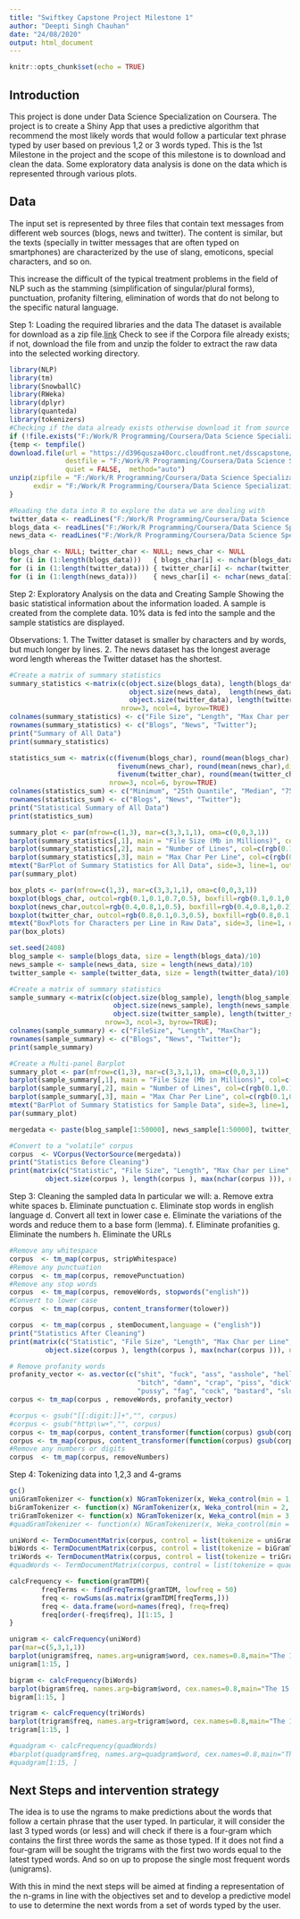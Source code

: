 ```yaml
---
title: "Swiftkey Capstone Project Milestone 1"
author: "Deepti Singh Chauhan"
date: "24/08/2020"
output: html_document
---
```


```r
knitr::opts_chunk$set(echo = TRUE)
```

## Introduction

This project is done under Data Science Specialization on Coursera. The project is to create a Shiny App that uses a predictive algorithm that recommend the most likely words that would follow a particular text phrase typed by user based on previous 1,2 or 3 words typed. This is the 1st Milestone in the project and the scope of this milestone is to download and clean the data. Some exploratory data analysis is done on the data which is represented through various plots. 

## Data

The input set is represented by three files that contain text messages from different web sources (blogs, news and twitter). The content is similar, but the texts (specially in twitter messages that are often typed on smartphones) are characterized by the use of slang, emoticons, special characters, and so on.

This increase the difficult of the typical treatment problems in the field of NLP such as the stamming (simplification of singular/plural forms), punctuation, profanity filtering, elimination of words that do not belong to the specific natural language.

Step 1: Loading the required libraries and the data
The dataset is available for download as a zip file.[link](https://d396qusza40orc.cloudfront.net/dsscapstone/dataset/Coursera-SwiftKey.zip) Check to see if the Corpora file already exists; if not, download the file from and unzip the folder to extract the raw data into the selected working directory.
```r
library(NLP)
library(tm)
library(SnowballC)
library(RWeka)
library(dplyr)
library(quanteda)
library(tokenizers)
#Checking if the data already exists otherwise download it from source
if (!file.exists("F:/Work/R Programming/Coursera/Data Science Specialization/Capstone Project/datascience-capstone-project-swiftkey/Coursera-SwiftKey.zip"))
{temp <- tempfile() 
download.file(url = "https://d396qusza40orc.cloudfront.net/dsscapstone/dataset/Coursera-SwiftKey.zip", 
              destfile = "F:/Work/R Programming/Coursera/Data Science Specialization/Capstone Project/datascience-capstone-project-swiftkey/Coursera-SwiftKey.zip", 
              quiet = FALSE,  method="auto") 
unzip(zipfile = "F:/Work/R Programming/Coursera/Data Science Specialization/Capstone Project/datascience-capstone-project-swiftkey/Coursera-SwiftKey.zip", 
      exdir = "F:/Work/R Programming/Coursera/Data Science Specialization/Capstone Project/datascience-capstone-project-swiftkey/Coursera-SwiftKey", overwrite = TRUE)
}

#Reading the data into R to explore the data we are dealing with
twitter_data <- readLines("F:/Work/R Programming/Coursera/Data Science Specialization/Capstone Project/datascience-capstone-project-swiftkey/Coursera-SwiftKey/final/en_US/en_US.twitter.txt")
blogs_data <- readLines("F:/Work/R Programming/Coursera/Data Science Specialization/Capstone Project/datascience-capstone-project-swiftkey/Coursera-SwiftKey/final/en_US/en_US.blogs.txt")
news_data <- readLines("F:/Work/R Programming/Coursera/Data Science Specialization/Capstone Project/datascience-capstone-project-swiftkey/Coursera-SwiftKey/final/en_US/en_US.news.txt")

blogs_char <- NULL; twitter_char <- NULL; news_char <- NULL
for (i in (1:length(blogs_data)))   { blogs_char[i] <- nchar(blogs_data[i]) }
for (i in (1:length(twitter_data))) { twitter_char[i] <- nchar(twitter_data[i]) }
for (i in (1:length(news_data)))    { news_char[i] <- nchar(news_data[i]) }
```
Step 2: Exploratory Analysis on the data and Creating Sample
Showing the basic statistical information about the information loaded. A sample is created from the complete data. 10% data is fed into the sample and the sample statistics are displayed.   

Observations: 
1. The Twitter dataset is smaller by characters and by words, but much longer by lines. 
2. The news dataset has the longest average word length whereas the Twitter dataset has the shortest.


```r
#Create a matrix of summary statistics
summary_statistics <-matrix(c(object.size(blogs_data), length(blogs_data), max(nchar(blogs_data)), sum(blogs_char),
                              object.size(news_data),  length(news_data),  max(nchar(news_data)),  sum(news_char),
                              object.size(twitter_data), length(twitter_data), max(nchar(twitter_data)),    sum(twitter_char)), 
                            nrow=3, ncol=4, byrow=TRUE)
colnames(summary_statistics) <- c("File Size", "Length", "Max Char per Line", "Total Characters")
rownames(summary_statistics) <- c("Blogs", "News", "Twitter"); 
print("Summary of All Data")
print(summary_statistics)

statistics_sum <- matrix(c(fivenum(blogs_char), round(mean(blogs_char),digits = 0), 
                           fivenum(news_char), round(mean(news_char),digits = 0), 
                           fivenum(twitter_char), round(mean(twitter_char),digits = 0)), 
                         nrow=3, ncol=6, byrow=TRUE)
colnames(statistics_sum) <- c("Minimum", "25th Quantile", "Median", "75th Quantile", "Maximum", "Average") 
rownames(statistics_sum) <- c("Blogs", "News", "Twitter"); 
print("Statistical Summary of All Data")
print(statistics_sum)

summary_plot <- par(mfrow=c(1,3), mar=c(3,3,1,1), oma=c(0,0,3,1))
barplot(summary_statistics[,1], main = "File Size (Mb in Millions)", col=c(rgb(0.1,0.1,0.7,0.2),rgb(0.8,0.1,0.3,0.2),rgb(0.4,0.8,1,0.2)), border=c(rgb(0.1,0.1,0.7,0.5),rgb(0.8,0.1,0.3,0.5),rgb(0.4,0.8,1,0.5)))
barplot(summary_statistics[,2], main = "Number of Lines", col=c(rgb(0.1,0.1,0.7,0.2),rgb(0.8,0.1,0.3,0.2),rgb(0.4,0.8,1,0.2)), border=c(rgb(0.1,0.1,0.7,0.5),rgb(0.8,0.1,0.3,0.5),rgb(0.4,0.8,1,0.5)))
barplot(summary_statistics[,3], main = "Max Char Per Line", col=c(rgb(0.1,0.1,0.7,0.2),rgb(0.8,0.1,0.3,0.2),rgb(0.4,0.8,1,0.2)), border=c(rgb(0.1,0.1,0.7,0.5),rgb(0.8,0.1,0.3,0.5),rgb(0.4,0.8,1,0.5)))
mtext("BarPlot of Summary Statistics for All Data", side=3, line=1, outer=TRUE, cex=1, font=2)
par(summary_plot)

box_plots <- par(mfrow=c(1,3), mar=c(3,3,1,1), oma=c(0,0,3,1))
boxplot(blogs_char, outcol=rgb(0.1,0.1,0.7,0.5), boxfill=rgb(0.1,0.1,0.7,0.2), main="Blogs", boxcol=rgb(0.1,0.1,0.7,0.5),whiskcol=rgb(0.1,0.1,0.7,0.5),staplecol=rgb(0.1,0.1,0.7,0.5),medcol=rgb(0.1,0.1,0.7,0.5), main="Blogs", ylim=c(0,800))
boxplot(news_char,outcol=rgb(0.4,0.8,1,0.5), boxfill=rgb(0.4,0.8,1,0.2), main="News", boxcol=rgb(0.4,0.8,1,0.5),whiskcol=rgb(0.4,0.8,1,0.5),staplecol=rgb(0.4,0.8,1,0.5),medcol=rgb(0.4,0.8,1,0.5), main="Twitter", ylim=c(0,800))
boxplot(twitter_char, outcol=rgb(0.8,0.1,0.3,0.5), boxfill=rgb(0.8,0.1,0.3,0.2), main="Twitter", boxcol=rgb(0.8,0.1,0.3,0.5),whiskcol=rgb(0.8,0.1,0.3,0.5),staplecol=rgb(0.8,0.1,0.3,0.5),medcol=rgb(0.8,0.1,0.3,0.5), main="News", ylim=c(0,800))
mtext("BoxPlots for Characters per Line in Raw Data", side=3, line=1, outer=TRUE, cex=1, font=2)
par(box_plots)

set.seed(2408)
blog_sample <- sample(blogs_data, size = length(blogs_data)/10)
news_sample <- sample(news_data, size = length(news_data)/10)
twitter_sample <- sample(twitter_data, size = length(twitter_data)/10)

#Create a matrix of summary statistics
sample_summary <-matrix(c(object.size(blog_sample), length(blog_sample), max(nchar(blog_sample)),
                          object.size(news_sample), length(news_sample), max(nchar(news_sample)),
                          object.size(twitter_sample), length(twitter_sample), max(nchar(twitter_sample))), 
                        nrow=3, ncol=3, byrow=TRUE); 
colnames(sample_summary) <- c("FileSize", "Length", "MaxChar");  
rownames(sample_summary) <- c("Blogs", "News", "Twitter"); 
print(sample_summary)

#Create a Multi-panel Barplot
summary_plot <- par(mfrow=c(1,3), mar=c(3,3,1,1), oma=c(0,0,3,1))
barplot(sample_summary[,1], main = "File Size (Mb in Millions)", col=c(rgb(0.1,0.1,0.7,0.2),rgb(0.8,0.1,0.3,0.2),rgb(0.4,0.8,1,0.2)), border=c(rgb(0.1,0.1,0.7,0.5),rgb(0.8,0.1,0.3,0.5),rgb(0.4,0.8,1,0.5)))
barplot(sample_summary[,2], main = "Number of Lines", col=c(rgb(0.1,0.1,0.7,0.2),rgb(0.8,0.1,0.3,0.2),rgb(0.4,0.8,1,0.2)), border=c(rgb(0.1,0.1,0.7,0.5),rgb(0.8,0.1,0.3,0.5),rgb(0.4,0.8,1,0.5)))
barplot(sample_summary[,3], main = "Max Char Per Line", col=c(rgb(0.1,0.1,0.7,0.2),rgb(0.8,0.1,0.3,0.2),rgb(0.4,0.8,1,0.2)), border=c(rgb(0.1,0.1,0.7,0.5),rgb(0.8,0.1,0.3,0.5),rgb(0.4,0.8,1,0.5)))
mtext("BarPlot of Summary Statistics for Sample Data", side=3, line=1, outer=TRUE, cex=1, font=2)
par(summary_plot)

mergedata <- paste(blog_sample[1:50000], news_sample[1:50000], twitter_sample[1:50000])

#Convert to a "volatile" corpus
corpus  <- VCorpus(VectorSource(mergedata))
print("Statistics Before Cleaning")
print(matrix(c("Statistic", "File Size", "Length", "Max Char per Line", "Corpus", 
         object.size(corpus ), length(corpus ), max(nchar(corpus ))), nrow=2, ncol=4, byrow=TRUE))
```
Step 3: Cleaning the sampled data
In particular we will:
a. Remove extra white spaces 
b. Eliminate punctuation
c. Eliminate stop words in english language
d. Convert all text in lower case
e. Eliminate the variations of the words and reduce them to a base form (lemma).
f. Eliminate profanities
g. Eliminate the numbers
h. Eliminate the URLs

```r
#Remove any whitespace
corpus  <- tm_map(corpus, stripWhitespace)
#Remove any punctuation
corpus  <- tm_map(corpus, removePunctuation)
#Remove any stop words
corpus  <- tm_map(corpus, removeWords, stopwords("english"))
#Convert to lower case
corpus  <- tm_map(corpus, content_transformer(tolower))

corpus  <- tm_map(corpus , stemDocument,language = ("english"))
print("Statistics After Cleaning")
print(matrix(c("Statistic", "File Size", "Length", "Max Char per Line", "Corpus", 
         object.size(corpus ), length(corpus ), max(nchar(corpus ))), nrow=2, ncol=4, byrow=TRUE))

# Remove profanity words
profanity_vector <- as.vector(c("shit", "fuck", "ass", "asshole", "hell", 
                                "bitch", "damn", "crap", "piss", "dick", "darn",
                                "pussy", "fag", "cock", "bastard", "slut", "douche"))
corpus <- tm_map(corpus , removeWords, profanity_vector)

#corpus <- gsub("[[:digit:]]+","", corpus)
#corpus <- gsub("http\\w+","", corpus)
corpus <- tm_map(corpus, content_transformer(function(corpus) gsub(corpus, pattern = "http\\w+", replacement = "")))
corpus <- tm_map(corpus, content_transformer(function(corpus) gsub(corpus, pattern = "[[:digit:]]+", replacement = "")))
#Remove any numbers or digits
corpus  <- tm_map(corpus, removeNumbers)
```
Step 4: Tokenizing data into 1,2,3 and 4-grams 


```r
gc()
uniGramTokenizer <- function(x) NGramTokenizer(x, Weka_control(min = 1, max = 1))
biGramTokenizer <- function(x) NGramTokenizer(x, Weka_control(min = 2, max = 2))
triGramTokenizer <- function(x) NGramTokenizer(x, Weka_control(min = 3, max = 3))
#quadGramTokenizer <- function(x) NGramTokenizer(x, Weka_control(min = 4, max = 4))

uniWord <- TermDocumentMatrix(corpus, control = list(tokenize = uniGramTokenizer))
biWords <- TermDocumentMatrix(corpus, control = list(tokenize = biGramTokenizer))
triWords <- TermDocumentMatrix(corpus, control = list(tokenize = triGramTokenizer))
#quadWords <- TermDocumentMatrix(corpus, control = list(tokenize = quadGramTokenizer))

calcFrequency <- function(gramTDM){
        freqTerms <- findFreqTerms(gramTDM, lowfreq = 50)
        freq <- rowSums(as.matrix(gramTDM[freqTerms,]))
        freq <- data.frame(word=names(freq), freq=freq)
        freq[order(-freq$freq), ][1:15, ]
}
```
```r
unigram <- calcFrequency(uniWord)
par(mar=c(5,3,1,1))
barplot(unigram$freq, names.arg=unigram$word, cex.names=0.8,main="The 15 most frequent unigrams", col=rgb(0.1,0.1,0.7,0.2), border=rgb(0.1,0.1,0.7,0.5),las=2)
unigram[1:15, ]

bigram <- calcFrequency(biWords)
barplot(bigram$freq, names.arg=bigram$word, cex.names=0.8,main="The 15 most frequent bigrams", col=rgb(0.8,0.1,0.3,0.2), border=rgb(0.8,0.1,0.3,0.5),las=2)
bigram[1:15, ]

trigram <- calcFrequency(triWords)
barplot(trigram$freq, names.arg=trigram$word, cex.names=0.8,main="The 15 most frequent trigrams", col=rgb(0.4,0.8,1,0.2), border=rgb(0.4,0.8,1,0.5),las=2)
trigram[1:15, ]

#quadgram <- calcFrequency(quadWords)
#barplot(quadgram$freq, names.arg=quadgram$word, cex.names=0.8,main="The 15 most frequent quadgrams", col=rgb(0.4,1,0.4,0.2), border=rgb(0.4,1,0.4,0.5),las=2)
#quadgram[1:15, ]
```

## Next Steps and intervention strategy

The idea is to use the ngrams to make predictions about the words that follow a certain phrase that the user typed. In particular, it will consider the last 3 typed words (or less) and will check if there is a four-gram which contains the first three words the same as those typed. If it does not find a four-gram will be sought the trigrams with the first two words equal to the latest typed words. And so on up to propose the single most frequent words (unigrams).

With this in mind the next steps will be aimed at finding a representation of the n-grams in line with the objectives set and to develop a predictive model to use to determine the next words from a set of words typed by the user.

